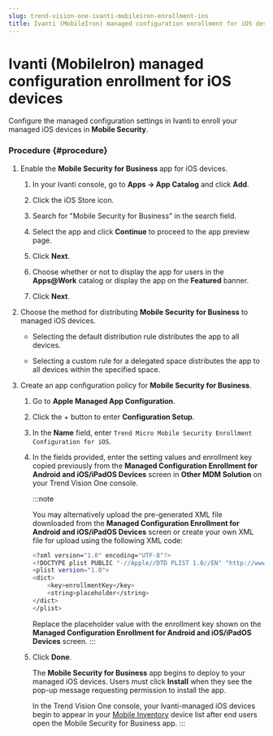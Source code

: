 ```yaml
---
slug: trend-vision-one-ivanti-mobileiron-enrollment-ios
title: Ivanti (MobileIron) managed configuration enrollment for iOS devices
---
```

# Ivanti (MobileIron) managed configuration enrollment for iOS devices

Configure the managed configuration settings in Ivanti to enroll your managed iOS devices in **Mobile Security**.

### Procedure {#procedure}

1.  Enable the **Mobile Security for Business** app for iOS devices.

    1.  In your Ivanti console, go to **Apps → App Catalog** and click **Add**.

    2.  Click the iOS Store icon.

    3.  Search for "Mobile Security for Business" in the search field.

    4.  Select the app and click **Continue** to proceed to the app preview page.

    5.  Click **Next**.

    6.  Choose whether or not to display the app for users in the **Apps@Work** catalog or display the app on the **Featured** banner.

    7.  Click **Next**.

2.  Choose the method for distributing **Mobile Security for Business** to managed iOS devices.

    - Selecting the default distribution rule distributes the app to all devices.

    - Selecting a custom rule for a delegated space distributes the app to all devices within the specified space.

3.  Create an app configuration policy for **Mobile Security for Business**.

    1.  Go to **Apple Managed App Configuration**.

    2.  Click the + button to enter **Configuration Setup**.

    3.  In the **Name** field, enter `Trend Micro Mobile Security Enrollment Configuration for iOS`.

    4.  In the fields provided, enter the setting values and enrollment key copied previously from the **Managed Configuration Enrollment for Android and iOS/iPadOS Devices** screen in **Other MDM Solution** on your Trend Vision One console.

        :::note

        You may alternatively upload the pre-generated XML file downloaded from the **Managed Configuration Enrollment for Android and iOS/iPadOS Devices** screen or create your own XML file for upload using the following XML code:

        ```bash
        <?xml version="1.0" encoding="UTF-8"?>
        <!DOCTYPE plist PUBLIC "-//Apple//DTD PLIST 1.0//EN" "http://www.apple.com/DTDs/PropertyList-1.0.dtd">
        <plist version="1.0">
        <dict>
            <key>enrollmentKey</key>
            <string>placeholder</string>
        </dict>
        </plist>
        ```

        Replace the placeholder value with the enrollment key shown on the **Managed Configuration Enrollment for Android and iOS/iPadOS Devices** screen.
        :::

    5.  Click **Done**.

        The **Mobile Security for Business** app begins to deploy to your managed iOS devices. Users must click **Install** when they see the pop-up message requesting permission to install the app.

        In the Trend Vision One console, your Ivanti-managed iOS devices begin to appear in your [Mobile Inventory](mobile-invent-intro.mdx) device list after end users open the Mobile Security for Business app.
:::
